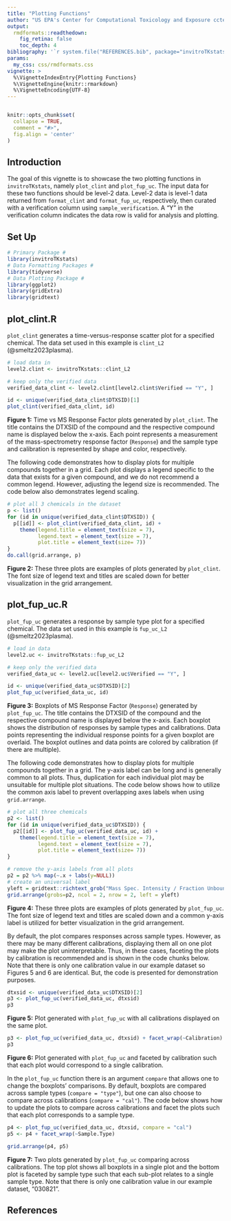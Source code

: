 ```yaml
---
title: "Plotting Functions"
author: "US EPA's Center for Computational Toxicology and Exposure ccte@epa.gov"
output:
  rmdformats::readthedown:
    fig_retina: false
    toc_depth: 4
bibliography: '`r system.file("REFERENCES.bib", package="invitroTKstats")`'
params:
  my_css: css/rmdformats.css
vignette: >
  %\VignetteIndexEntry{Plotting Functions}
  %\VignetteEngine{knitr::rmarkdown}
  %\VignetteEncoding{UTF-8}
---
```


```css
```

```r
knitr::opts_chunk$set(
  collapse = TRUE,
  comment = "#>",
  fig.align = 'center'
)
```

## Introduction

The goal of this vignette is to showcase the two plotting functions in `invitroTKstats`, namely `plot_clint` and `plot_fup_uc`. The input data for these two functions should be level-2 data. Level-2 data is level-1 data returned from `format_clint` and `format_fup_uc`, respectively, then curated with a verification column using `sample_verification`. A "Y" in the verification column indicates the data row is valid for analysis and plotting. 

## Set Up

```r
# Primary Package #
library(invitroTKstats)
# Data Formatting Packages #
library(tidyverse)
# Data Plotting Package #
library(ggplot2)
library(gridExtra)
library(gridtext)
```

## plot_clint.R

`plot_clint` generates a time-versus-response scatter plot for a specified chemical. The data set used in this example is `clint_L2` (@smeltz2023plasma). 

```r
# load data in 
level2.clint <- invitroTKstats::clint_L2

# keep only the verified data
verified_data_clint <- level2.clint[level2.clint$Verified == "Y", ]

id <- unique(verified_data_clint$DTXSID)[1]
plot_clint(verified_data_clint, id)
```

**Figure 1:** Time vs MS Response Factor plots generated by `plot_clint`. The title contains the DTXSID of the compound and the respective compound name is displayed below the x-axis. Each point represents a measurement of the mass-spectrometry response factor (`Response`) and the sample type and calibration is represented by shape and color, respectively.

The following code demonstrates how to display plots for multiple compounds together in a grid. Each plot displays a legend specific to the data that exists for a given compound, and we do not recommend a common legend. However, adjusting the legend size is recommended. The code below also demonstrates legend scaling.

```r
# plot all 3 chemicals in the dataset  
p <- list()
for (id in unique(verified_data_clint$DTXSID)) {
  p[[id]] <- plot_clint(verified_data_clint, id) + 
    theme(legend.title = element_text(size = 7),
          legend.text = element_text(size = 7),
          plot.title = element_text(size= 7))
}
do.call(grid.arrange, p)
```

**Figure 2:** These three plots are examples of plots generated by `plot_clint`. The font size of legend text and titles are scaled down for better visualization in the grid arrangement.

## plot_fup_uc.R

`plot_fup_uc` generates a response by sample type plot for a specified chemical. The data set used in this example is `fup_uc_L2` (@smeltz2023plasma). 

```r
# load in data
level2.uc <- invitroTKstats::fup_uc_L2

# keep only the verified data
verified_data_uc <- level2.uc[level2.uc$Verified == "Y", ]

id <- unique(verified_data_uc$DTXSID)[2]
plot_fup_uc(verified_data_uc, id)
```

**Figure 3:** Boxplots of MS Response Factor (`Response`) generated by `plot_fup_uc`. The title contains the DTXSID of the compound and the respective compound name is displayed below the x-axis. Each boxplot shows the distribution of responses by sample types and calibrations. Data points representing the individual response points for a given boxplot are overlaid. The boxplot outlines and data points are colored by calibration (if there are multiple).

The following code demonstrates how to display plots for multiple compounds together in a grid. The y-axis label can be long and is generally common to all plots. Thus, duplication for each individual plot may be unsuitable for multiple plot situations. The code below shows how to utilize the common axis label to prevent overlapping axes labels when using `grid.arrange`.

```r
# plot all three chemicals 
p2 <- list()
for (id in unique(verified_data_uc$DTXSID)) {
  p2[[id]] <- plot_fup_uc(verified_data_uc, id) + 
    theme(legend.title = element_text(size = 7),
          legend.text = element_text(size = 7),
          plot.title = element_text(size= 7))
}

# remove the y-axis labels from all plots
p2 = p2 %>% map(~.x + labs(y=NULL))
# create an universal label
yleft = gridtext::richtext_grob("Mass Spec. Intensity / Fraction Unbound", rot=90)
grid.arrange(grobs=p2, ncol = 2, nrow = 2, left = yleft)
```

**Figure 4:** These three plots are examples of plots generated by `plot_fup_uc`. The font size of legend text and titles are scaled down and a common y-axis label is utilized for better visualization in the grid arrangement.

By default, the plot compares responses across sample types. However, as there may be many different calibrations, displaying them all on one plot may make the plot uninterpretable. Thus, in these cases, faceting the plots by calibration is recommended and is shown in the code chunks below. Note that there is only one calibration value in our example dataset so Figures 5 and 6 are identical. But, the code is presented for demonstration purposes.  

```r
dtxsid <- unique(verified_data_uc$DTXSID)[2]
p3 <- plot_fup_uc(verified_data_uc, dtxsid)
p3
```

**Figure 5:** Plot generated with `plot_fup_uc` with all calibrations displayed on the same plot.

```r
p3 <- plot_fup_uc(verified_data_uc, dtxsid) + facet_wrap(~Calibration)
p3
```

**Figure 6:** Plot generated with `plot_fup_uc` and faceted by calibration such that each plot would correspond to a single calibration.

In the `plot_fup_uc` function there is an argument `compare` that allows one to change the boxplots' comparisons. By default, boxplots are compared across sample types (`compare = "type"`), but one can also choose to compare across calibrations (`compare = "cal"`). The code below shows how to update the plots to compare across calibrations and facet the plots such that each plot corresponds to a sample type.

```r
p4 <- plot_fup_uc(verified_data_uc, dtxsid, compare = "cal")
p5 <- p4 + facet_wrap(~Sample.Type)

grid.arrange(p4, p5)
```

**Figure 7:** Two plots generated by `plot_fup_uc` comparing across calibrations. The top plot shows all boxplots in a single plot and the bottom plot is faceted by sample type such that each sub-plot relates to a single sample type. Note that there is only one calibration value in our example dataset, "030821".

## References 

\insertRef{smeltz2023plasma}{invitroTKstats}